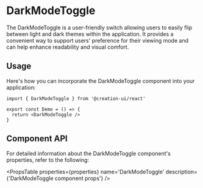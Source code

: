 
# DarkModeToggle

The DarkModeToggle is a user-friendly switch allowing users to easily flip between light and dark themes within the application. It provides a convenient way to support users' preference for their viewing mode and can help enhance readability and visual comfort.

## Usage

Here's how you can incorporate the DarkModeToggle component into your application:

```tsx copy
import { DarkModeToggle } from '@creation-ui/react'

export const Demo = () => {
  return <DarkModeToggle />
}
```

<DarkModeToggleExample />

## Component API

For detailed information about the DarkModeToggle component's properties, refer to the following:

<PropsTable
  properties={properties}
  name='DarkModeToggle'
  description={'DarkModeToggle component props'}
/>
